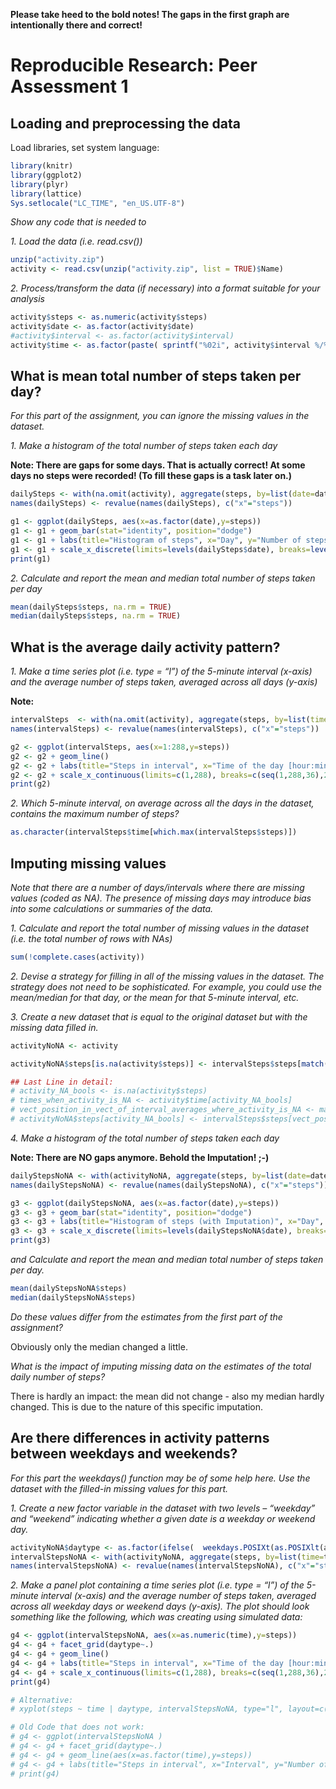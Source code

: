 **Please take heed to the bold notes! The gaps in the first graph are intentionally there and correct!**

# Reproducible Research: Peer Assessment 1

## Loading and preprocessing the data

Load libraries, set system language:

```r
library(knitr)
library(ggplot2)
library(plyr)
library(lattice)
Sys.setlocale("LC_TIME", "en_US.UTF-8")
```

*Show any code that is needed to*

*1. Load the data (i.e. read.csv())*

```r
unzip("activity.zip")
activity <- read.csv(unzip("activity.zip", list = TRUE)$Name)
```

*2. Process/transform the data (if necessary) into a format suitable for your analysis*

```r
activity$steps <- as.numeric(activity$steps)
activity$date <- as.factor(activity$date)
#activity$interval <- as.factor(activity$interval)
activity$time <- as.factor(paste( sprintf("%02i", activity$interval %/% 100), ":", sprintf("%02i", activity$interval %% 100), sep=""))
```

## What is mean total number of steps taken per day?

*For this part of the assignment, you can ignore the missing values in the dataset.*

*1. Make a histogram of the total number of steps taken each day*

**Note: There are gaps for some days. That is actually correct! At some days no steps were recorded! (To fill these gaps is a task later on.)**

```r
dailySteps <- with(na.omit(activity), aggregate(steps, by=list(date=date), FUN=sum))
names(dailySteps) <- revalue(names(dailySteps), c("x"="steps"))

g1 <- ggplot(dailySteps, aes(x=as.factor(date),y=steps))
g1 <- g1 + geom_bar(stat="identity", position="dodge")
g1 <- g1 + labs(title="Histogram of steps", x="Day", y="Number of steps")
g1 <- g1 + scale_x_discrete(limits=levels(dailySteps$date), breaks=levels(dailySteps$date)[seq(1,61,10)] )
print(g1)
```

*2. Calculate and report the mean and median total number of steps taken per day*

```r
mean(dailySteps$steps, na.rm = TRUE)
median(dailySteps$steps, na.rm = TRUE)
```

## What is the average daily activity pattern?

*1. Make a time series plot (i.e. type = "l") of the 5-minute interval (x-axis) and the average number of steps taken, averaged across all days (y-axis)*

**Note:**

```r
intervalSteps  <- with(na.omit(activity), aggregate(steps, by=list(time=time), FUN=mean))
names(intervalSteps) <- revalue(names(intervalSteps), c("x"="steps"))

g2 <- ggplot(intervalSteps, aes(x=1:288,y=steps))
g2 <- g2 + geom_line()
g2 <- g2 + labs(title="Steps in interval", x="Time of the day [hour:minute]", y="Average number of steps in each interval")
g2 <- g2 + scale_x_continuous(limits=c(1,288), breaks=c(seq(1,288,36),288), labels=levels(intervalSteps$time)[c(seq(1,288,36),length(levels(intervalSteps$time)))] )
print(g2)
```

*2. Which 5-minute interval, on average across all the days in the dataset, contains the maximum number of steps?*

```r
as.character(intervalSteps$time[which.max(intervalSteps$steps)])

```

## Imputing missing values

*Note that there are a number of days/intervals where there are missing values (coded as NA). The presence of missing days may introduce bias into some calculations or summaries of the data.*

*1. Calculate and report the total number of missing values in the dataset (i.e. the total number of rows with NAs)*

```r
sum(!complete.cases(activity))
```

*2. Devise a strategy for filling in all of the missing values in the dataset. The strategy does not need to be sophisticated. For example, you could use the mean/median for that day, or the mean for that 5-minute interval, etc.*

*3. Create a new dataset that is equal to the original dataset but with the missing data filled in.*

```r
activityNoNA <- activity

activityNoNA$steps[is.na(activity$steps)] <- intervalSteps$steps[match(activity$time[is.na(activity$steps)], intervalSteps$time)]

## Last Line in detail:
# activity_NA_bools <- is.na(activity$steps)
# times_when_activity_is_NA <- activity$time[activity_NA_bools]
# vect_position_in_vect_of_interval_averages_where_activity_is_NA <- match(times_when_activity_is_NA, intervalSteps$time)
# activityNoNA$steps[activity_NA_bools] <- intervalSteps$steps[vect_position_in_vect_of_interval_averages_where_activity_is_NA]
```

*4. Make a histogram of the total number of steps taken each day*

**Note: There are NO gaps anymore. Behold the Imputation! ;-)**

```r
dailyStepsNoNA <- with(activityNoNA, aggregate(steps, by=list(date=date), FUN=sum))
names(dailyStepsNoNA) <- revalue(names(dailyStepsNoNA), c("x"="steps"))

g3 <- ggplot(dailyStepsNoNA, aes(x=as.factor(date),y=steps))
g3 <- g3 + geom_bar(stat="identity", position="dodge")
g3 <- g3 + labs(title="Histogram of steps (with Imputation)", x="Day", y="Number of steps")
g3 <- g3 + scale_x_discrete(limits=levels(dailyStepsNoNA$date), breaks=levels(dailyStepsNoNA$date)[seq(1,61,10)] )
print(g3)
```

*and Calculate and report the mean and median total number of steps taken per day.*

```r
mean(dailyStepsNoNA$steps)
median(dailyStepsNoNA$steps)
```

*Do these values differ from the estimates from the first part of the assignment?*

Obviously only the median changed a little.

*What is the impact of imputing missing data on the estimates of the total daily number of steps?*

There is hardly an impact: the mean did not change - also my median hardly changed. This is due to the nature of this specific imputation.

## Are there differences in activity patterns between weekdays and weekends?

*For this part the weekdays() function may be of some help here. Use the dataset with the filled-in missing values for this part.*

*1. Create a new factor variable in the dataset with two levels – “weekday” and “weekend” indicating whether a given date is a weekday or weekend day.*

```r
activityNoNA$daytype <- as.factor(ifelse(  weekdays.POSIXt(as.POSIXlt(activityNoNA$date)) %in% c("Saturday","Sunday")  ,  "weekend"  ,  "weekday"  ))
intervalStepsNoNA <- with(activityNoNA, aggregate(steps, by=list(time=time,daytype=daytype), FUN=mean))
names(intervalStepsNoNA) <- revalue(names(intervalStepsNoNA), c("x"="steps"))
```

*2. Make a panel plot containing a time series plot (i.e. type = "l") of the 5-minute interval (x-axis) and the average number of steps taken, averaged across all weekday days or weekend days (y-axis). The plot should look something like the following, which was creating using simulated data:*

```r
g4 <- ggplot(intervalStepsNoNA, aes(x=as.numeric(time),y=steps))
g4 <- g4 + facet_grid(daytype~.)
g4 <- g4 + geom_line()
g4 <- g4 + labs(title="Steps in interval", x="Time of the day [hour:minute]", y="Average number of steps in each interval")
g4 <- g4 + scale_x_continuous(limits=c(1,288), breaks=c(seq(1,288,36),288), labels=levels(intervalSteps$time)[c(seq(1,288,36),length(levels(intervalSteps$time)))] )
print(g4)

# Alternative:
# xyplot(steps ~ time | daytype, intervalStepsNoNA, type="l", layout=c(1,2), xlab="Interval", ylab="Number of steps")

# Old Code that does not work:
# g4 <- ggplot(intervalStepsNoNA )
# g4 <- g4 + facet_grid(daytype~.)
# g4 <- g4 + geom_line(aes(x=as.factor(time),y=steps))
# g4 <- g4 + labs(title="Steps in interval", x="Interval", y="Number of steps")
# print(g4)
```

